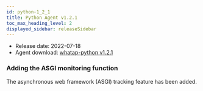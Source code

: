 ```yaml
---
id: python-1_2_1
title: Python Agent v1.2.1
toc_max_heading_level: 2
displayed_sidebar: releaseSidebar
---
```



- Release date: 2022-07-18
- Agent download: [whatap-python v1.2.1](https://pypi.org/project/whatap-python/1.2.1/)

### Adding the ASGI monitoring function

The asynchronous web framework (ASGI) tracking feature has been added.

